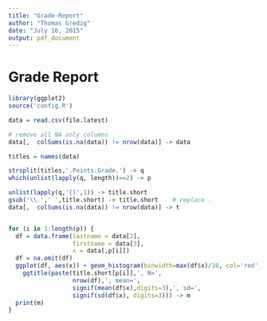 ```yaml
---
title: "Grade-Report"
author: "Thomas Gredig"
date: "July 16, 2015"
output: pdf_document
---
```


Grade Report
============

```r
library(ggplot2)
source('config.R')
```


```r
data = read.csv(file.latest)

# remove all NA only columns
data[,  colSums(is.na(data)) != nrow(data)] -> data

titles = names(data)

strsplit(titles,'.Points.Grade.') -> q
which(unlist(lapply(q, length))==2) -> p

unlist(lapply(q,'[[',1)) -> title.short
gsub('\\.',' ',title.short) -> title.short    # replace .
data[,  colSums(is.na(data)) != nrow(data)] -> t


for (i in 1:length(p)) {
  df = data.frame(lastname = data[2],
                  firstname = data[3],
                  x = data[,p[i]])
  df = na.omit(df)
  ggplot(df, aes(x)) + geom_histogram(binwidth=max(df$x)/10, col='red', fill='orange') +
    ggtitle(paste(title.short[p[i]],', N=',
                  nrow(df),', mean=',
                  signif(mean(df$x),digits=3),', sd=',
                  signif(sd(df$x), digits=3))) -> m
  print(m)
}
```
